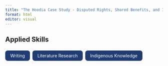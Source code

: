 ```yaml
---
title: "The Hoodia Case Study - Disputed Rights, Shared Benefits, and Indigenous Epistemologies"
format: html
editor: visual
---
```


## Applied Skills

<div style="display: flex; flex-wrap: wrap; gap: 0.5rem; margin-bottom: 1.5rem;">

<span style="background-color: #1f3c73; color: white; padding: 0.5rem 1rem; border-radius: 0.5rem;">Writing</span>

<span style="background-color: #1f3c73; color: white; padding: 0.5rem 1rem; border-radius: 0.5rem;">Literature Research</span>

<span style="background-color: #1f3c73; color: white; padding: 0.5rem 1rem; border-radius: 0.5rem;">Indigenous Knowledge</span>

</div>







